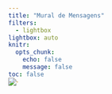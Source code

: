 ```yaml
---
title: "Mural de Mensagens"
filters:
  - lightbox
lightbox: auto
knitr:
  opts_chunk: 
    echo: false
    message: false
toc: false
---
```


![](images/floral.jpg){.nolightbox fig-align="center" style="margin-top: -30px;"}


<div id="message-board"></div>

<script>

async function fetchCSVData(url) {
    const response = await fetch(url);
    const text = await response.text();
    const data = text.split('\n').slice(1).map(row => {
        const columns = row.split(',');
        return {
            username: columns[1].trim(),
            message: columns[3].trim(),
        };
    });

    return data;
}

function createMessageElement(messageData) {
    const messageElement = document.createElement('div');
    messageElement.classList.add('message');

    const usernameElement = document.createElement('strong');
    usernameElement.textContent = messageData.username;
    messageElement.appendChild(usernameElement);

    const messageContentElement = document.createElement('p');
    messageContentElement.textContent = messageData.message;
    messageElement.appendChild(messageContentElement);

    return messageElement;
}

async function initMessageBoard() {
    const csvUrl = 'https://docs.google.com/spreadsheets/d/e/2PACX-1vRWFesiPBWEnJDi61t0DR-m8emzaUgh1GPE031f6G4abji_Qg8UcPLIH980CUUQTtF6gpFtfNfHXJSP/pub?gid=1975612460&single=true&output=csv';
    const messages = await fetchCSVData(csvUrl);

    const messageBoard = document.getElementById('message-board');
    messages.forEach(message => {
        const messageElement = createMessageElement(message);
        messageBoard.appendChild(messageElement);
    });
}

initMessageBoard();


</script>

